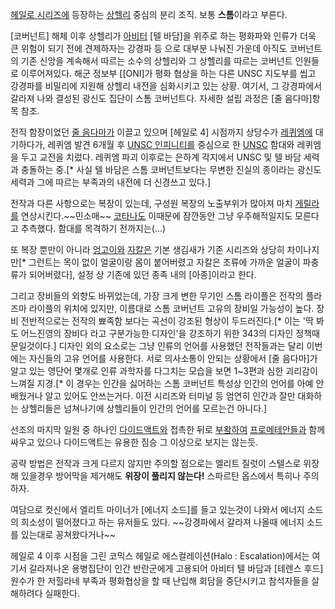 [[헤일로 시리즈]]에 등장하는 [[상헬리]] 중심의 분리 조직. 보통 '''스톰'''이라고 부른다.

[코버넌트] 해체 이후 상헬리가 [[아비터]] [텔 바담]을 위주로 하는 평화파와 인류가 더욱 큰 위험이 되기 전에 견제하자는 강경파 등 으로 대부분 나눠진 가운데 아직도 코버넌트의 기존 신앙을 계속해서 따르는 소수의 상헬리와 그 상헬리를 따르는 코버넌트 인원들로 이루어져있다. 해군 정보부 [[ONI]가 평화 협상을 하는 다른 UNSC 지도부를 씹고 강경파를 비밀리에 지원해 상헬리 내전을 심화시키고 있는 상황. 여기서, 그 강경파에서 갈라져 나와 결성된 광신도 집단이 스톰 코버넌트다. 자세한 설립 과정은 [줄 음다마]항목 참조. 

전직 함장이었던 [[줄 음다마]]가 이끌고 있으며 [헤일로 4] 시점까지 상당수가 [[레퀴엠]]에 대기하다가, 레퀴엠 발견 6개월 후 [[UNSC 인피니티]]를 중심으로 한 [[UNSC]] 함대와 레퀴엠을 두고 교전을 치렀다. 레퀴엠 파괴 이후로는 은하계 각지에서 UNSC 및 텔 바담 세력과 충돌하는 중.[* 사실 텔 바담은 스톰 코버넌트보다는 무변한 진실의 종이라는 광신도 세력과 그에 따르는 부족과의 내전에 더 신경쓰고 있다.]

전작과 다른 사항으로는 복장이 있는데, 구성원 복장의 노출부위가 많아져 마치 [[게릴라]]를 연상시킨다.~~민소매~~ [[코타나]]도 이때문에 잠깐동안 그냥 우주해적일지도 모른다고 추측했다. 함대를 목격하기 전까지는(...)

또 복장 뿐만이 아니라 [[엉고이]]와 [[자칼]]은 기본 생김새가 기존 시리즈와 상당히 차이나지만[* 그런트는 목이 없이 얼굴이랑 몸이 붙어버렸고 자칼은 조류에 가까운 얼굴이 파충류가 되어버렸다], 설정 상 기존에 있던 종족 내의 [아종]이라고 한다.

그리고 장비들의 외향도 바뀌었는데, 가장 크게 변한 무기인 스톰 라이플은 전작의 플라즈마 라이플의 위치에 있지만, 이름대로 스톰 코버넌트 고유의 장비일 가능성이 높다. 장비 전반적으로는 전작의 뾰족함 보다는 곡선이 강조된 형상이 두드러진다.[* 이는 '딱 봐도 어느진영의 장비다 라고 구분가능한 디자인'을 강조하기 위한 343의 디자인 정책때문일것이다.] 디자인 외의 요소로는 그냥 인류의 언어를 사용했던 전작들과는 달리 이번에는 자신들의 고유 언어를 사용한다. 서로 의사소통이 안되는 상황에서 [줄 음다마]가 알고 있는 영단어 몇개로 인류 과학자를 다그치는 모습을 보면 1~3편과 심한 괴리감이 느껴질 지경.[* 이 경우는 인간을 싫어하는 스톰 코버넌트 특성상 인간의 언어를 아예 안배웠거나 알고 있어도 안쓰는거다. 이전 시리즈와 터미널 등 엄연히 인간과 잘만 대화하는 상헬리들은 넘쳐나기에 상헬리들이 인간의 언어를 모르는건 아니다.]

선조의 마지막 일원 중 하나인 [[다이드액트]]와 접촉한 뒤로 [[부왘]]하여 [[프로메테안]]들과 함께 싸우고 있으나 다이드액트는 유용한 짐승 그 이상으로 보지는 않는듯.

공략 방법은 전작과 크게 다르지 않지만 주의할 점으로는 엘리트 질럿이 스텔스로 위장해 있을경우 방어막을 제거해도 '''위장이 풀리지 않는다!''' 스파르탄 옵스에서 특히나 주의하자.

여담으로 컷신에서 엘리트 마이너가 [에너지 소드]를 들고 있는것이 나와서 에너지 소드의 희소성이 떨어졌다고 하는 유저들도 있다. ~~강경파에서 갈라져 나올때 에너지 소드를 있는대로 꽁쳐왔다거나~~

헤일로 4 이후 시점을 그린 코믹스 헤일로 에스컬레이션(Halo : Escalation)에서는 여기서 갈라져나온 용병집단이 인간 반란군에게 고용되어 아비터 텔 바담과 [테렌스 후드] 원수가 한 저힐라네 부족과 평화협상을 할 때 난입해 회담을 중단시키고 참석자들을 살해하려다 실패한다.
